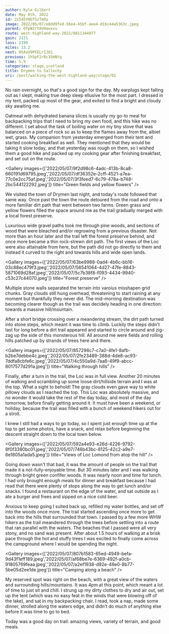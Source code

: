 ```yaml
---
author: Kyle Gilbert
date: May 8th, 2022
id: 2z545Y0bTSzTmOy
image: 2022/05/07/e8dd9fed-56e4-45bf-aee4-d1bc44a5363c.jpeg
parent: OfpW2rt8VHawxvu
route: west-highland-way-2022/8811344977
gain: 2121
loss: 2199
miles: 13.2
next: HtAvU9PFELrIJQ1
previous: 1h5pF2rBc3SmNtq
time: 5,9
categories: stage,scotland
title: Drymen to Sallochy
uri: /post/walking-the-west-highland-way/stage/02
---
```


<Stats />

<Route />

No rain overnight, so that's a good sign for the day. My earplugs kept falling
out as I slept, making true deep sleep ellusive for the most part. I dressed in
my tent, packed up most of the gear, and exited to find a bright and cloudy
sky awaiting me.

Oatmeal with dehydrated banana slices is usually my go-to meal for backpacking
trips that I need to bring my own food, and this hike was no different. I set
about the task of boiling water on my tiny stove that was balanced on a piece
of rock so as to keep the flames away from the, albiet wet, grass. My companion
from yesterday emerged from their tent and started cooking breakfast as well.
They mentioned that they would be taking it slow today, and that yesterday was
rough on them, so I wished them a good hike and packed up my cooking gear after
finishing breakfast, and set out on the route.

<Gallery images={['2022/05/07/9f2d98c6-4adc-413b-8ca8-660191d69795.jpeg','2022/05/07/df36352e-2cff-4521-a7ea-77c0e2cc75af.jpeg','2022/05/07/3f3feed7-6c79-478a-b748-2bc544122292.jpeg']} title="Green fields and yellow flowers" />

We visited the town of Drymen last night, and today's route followed that same
way. Once past the town the route detoured from the road and onto a more
familiar dirt path that went between two farms. Green grass and yellow flowers
filled the space around me as the trail gradually merged with a local forest
preserve.

Luxurious wide gravel paths took me through pine woods, and sections of wood
that were bleached and/or regrowing from a previous disaster. Not more than
an hour later and the trail left the forest preserve behind, and once more
became a thin rock-strewn dirt path. The first views of the Loc were also
attainable from here, but the path did not go directly to them and instead it
curved to the right and towards hills and wide open lands.

<Gallery images={['2022/05/07/63be9988-0ad4-4b6c-bb16-03c88ec479f3.jpeg','2022/05/07/56541064-4d27-47fe-8843-5871069d28af.jpeg','2022/05/07/5c7b38f8-f093-4434-9940-c53c27c44070.jpeg']} title="Forest preserve" />

Multiple stone walls separated the terrain into varoius misshapen grid chunks.
Gray clouds still hung overhead, threatening to start raining at any moment but
thankfully they never did. The mid-morning destination was becoming clearer
though as the trail was decidely heading in one direction: towards a massive
hill/mountain.

After a short bridge crossing over a meandering stream, the dirt path turned
into stone steps, which meant it was time to climb. Luckily the steps didn't
last for long before a dirt trail appeared and started to circle around and
zig-zag up the side of this monsterous hill. All around me were fields and
rolling hills patched up by strands of trees here and there.

<Gallery images={['2022/05/07/857298c7-c7a0-4fe1-8afb-b2be7debbe4c.jpeg','2022/05/07/2fe23489-388d-4de8-ac93-7ddfa8cbfe6c.jpeg','2022/05/07/4c550a9d-7aa6-49f9-abcc-8017577d291a.jpeg']} title="Walking through hills" />

Finally, after a turn in the trail, the Loc was in full view. Another 20 minutes
of walking and scrambling up some loose dirt/hillside terrain and I was at the
top. What a sight to behold! The gray clouds even gave way to white pillowy
clouds as I reached the top. This Loc was absolutely massive, and no wonder it
would take the rest of the day today, and most of the day tomorrow, before
finally getting around it. It must have been a weekend, or holiday, because the
trail was filled with a bunch of weekend hikers out for a stroll.

I knew I still had a ways to go today, so I spent just enough time up at the top
to get some photos, have a snack, and relax before beginning the descent straight
down to the local town below.

<Gallery images={['2022/05/07/592a4e93-e26d-4226-9792-8f0f3380bc01.jpeg','2022/05/07/746b43bc-8125-42c2-a9e7-6e1805a1ada5.jpeg']} title="Views of Loc Lomond from atop the hill" />

Going down wasn't that bad, it was the amount of people on the trail that made it
a not-fully-enjoyable time. But 30 minutes later and I was walking through
bright green confifer woods. It was nearly noon and time for lunch. I had only
brought enough meals for dinner and breakfast because I had read that there were
plenty of stops along the way to get lunch and/or snacks. I found a restaurant
on the edge of the water, and sat outside as I ate a burger and frees and sipped
on a nice cold beer.

Anxious to keep going I suited back up, refilled my water bottles, and set off
into the woods once more. The trail started ascending once more to get back into
the hills that surrounded that town. I passed by a few more WHW hikers as the
trail meandered through the trees before settling into a route that ran
parallel with the waters. The beaches that I passed were all very stony, and
no sand was present. After about 1.5 hours of walking at a brisk pace through
the hot and stuffy trees I was excited to finally come across the campground
where I would be spending the night.

<Gallery images={['2022/05/07/807b1583-65ed-4949-befa-9d43f1eff189.jpeg','2022/05/07/af68be7e-6369-492f-a0cb-91805769feaa.jpeg','2022/05/07/a2ef1938-d92e-46e0-8b77-5be05d2ee1de.jpeg']} title="Camping along a beach" />

My reserved spot was right on the beach, with a great view of the waters and
surrounding hills/mountains. It was 4pm at this point, which meant a lot of
time to just sit and chill. I strung up my dirty clothes to dry and air out,
set up the tent (which was no easy feat in the winds that were blowing off of
the lake), and sat in my backpacking chair. I read, took a nap, made some dinner,
strolled along the waters edge, and didn't do much of anything else before it
was time to go to bed.

Today was a good day on trail: amazing views, variety of terrain, and good
meals.

